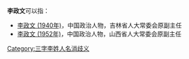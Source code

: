 '''李政文'''可以指：
* [[李政文_(1940年)|李政文 (1940年)]]，中国政治人物，吉林省人大常委会原副主任
* [[李政文_(1952年)|李政文 (1952年)]]，中国政治人物，山西省人大常委会原副主任

{{disambig}}

[[Category:三字李姓人名消歧义|Category:三字李姓人名消歧义]]